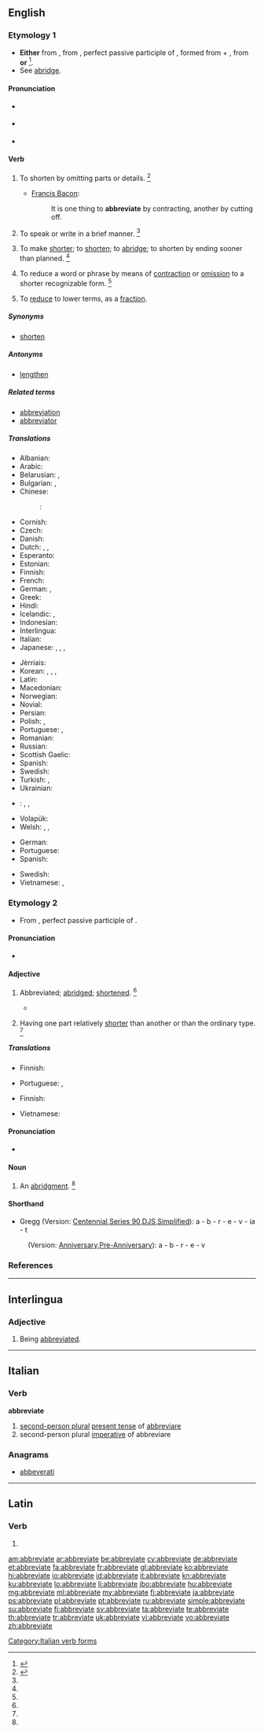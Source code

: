 ==English==

===Etymology 1===
* '''Either''' from {{etyl|enm|en}} {{term|abbreviaten|lang=enm}}, from {{etyl|la|en}} {{term/t|la|abbreviātus}}, perfect passive participle of {{term/t|la|abbreviō||to shorten}}, formed from {{term|ad|lang=la}} + {{term/t|la|breviō||shorten}}, from {{term|brevis||short|lang=la}} '''or''' {{back-form|abbreviation}}<ref>{{reference-book | last = Dobbie | first = Elliott K. | coauthors = Dunmore, C. William, et al. | editor = Barnhart, Robert K.| title = Chambers Dictionary of Etymology | origyear = 1998 | year = 2004 | publisher = Chambers Harrap Publishers Ltd | location = Edinburgh, Scotland | isbn =0550142304 | pages = 2}}</ref>.
* See [[abridge]].

====Pronunciation====
* {{a|RP}} {{IPA|/ə.ˈbriː.vi.eɪt/}}
* {{a|GenAm}} {{IPA|/əˈbri.vi.eɪt/|}}
* {{audio|en-us-abbreviate.ogg|Audio (US)}}

====Verb====
{{en-verb|abbreviat|ing}}

# {{context|obsolete|transitive|lang=en}} To shorten by omitting parts or details. {{defdate|Attested from around (1350 to 1470) until the late 17<sup>th</sup> century.}}<ref name=SOED>{{reference-book | last =| first = | authorlink =  | coauthors =  | editor =Brown, Lesley  | others =  | title = The Shorter Oxford English Dictionary | origdate =  | origyear = 1933| origmonth =  | url =  | format =  | accessdate =  | accessyear =  | accessmonth =  | edition = 5th | date =  | year =2003| month =  | publisher =Oxford University Press  | location =Oxford, UK | language =  | id =  | doi = | isbn =978-0-19-860575-7 | lccn = | ol = | pages =3| chapter =  | chapterurl =  | quote =}}</ref>
#* {{rfdate}} [[w:Francis Bacon|Francis Bacon]]:
#*: It is one thing to '''abbreviate''' by contracting, another by cutting off.
# {{context|obsolete|intransitive|lang=en}} To speak or write in a brief manner. {{defdate|Attested from the late 16<sup>th</sup> century until the early 17<sup>th</sup> century.}}<ref name=SOED/>
# {{context|transitive|lang=en}} To make [[short]]er; to [[shorten]]; to [[abridge]]; to shorten by ending sooner than planned. {{defdate|First attested from around (1350 to 1470).}}<ref name=SOED/>
# {{context|transitive|lang=en}} To reduce a word or phrase by means of [[contraction]] or [[omission]] to a shorter recognizable form. {{defdate|First attested in the late 16<sup>th</sup> century.}}<ref name=SOED/>
# {{context|transitive|mathematics|lang=en}} To [[reduce]] to lower terms, as a [[fraction]].

=====Synonyms=====
* [[shorten]]

=====Antonyms=====
* [[lengthen]]

=====Related terms=====
* [[abbreviation]]
* [[abbreviator]]

=====Translations=====
{{trans-top|to make shorter}}
* Albanian: {{t-|sq|shkurtoj}}
* Arabic: {{t+|ar|اختصر|alt=إخْتَصَرَ|tr=’ikhtáʂara}}
* Belarusian: {{t-|be|скарачаць|tr=skaračác’|sc=Cyrl}} {{impf}}, {{t-|be|скараціць|tr=skaracíc’|sc=Cyrl}} {{pf}}
* Bulgarian: {{t+|bg|съкращавам}}, {{t+|bg|скъсявам}}
* Chinese:
*: {{ttbc|cmn}}: {{t|cmn|为了缩写|tr=wèile suōxiě|sc=Hani}}
* Cornish: {{t-|kw|berrhe}}
* Czech: {{t+|cs|zkrátit}}
* Danish: {{t-|da|forkorte}}
* Dutch: {{t+|nl|afkorten}}, {{t+|nl|verkorten}}, {{t-|nl|inkorten}}
* Esperanto: {{t-|eo|mallongigi}}
* Estonian: {{t-|et|lühendama}}
* Finnish: {{t+|fi|lyhentää}}
* French: {{t+|fr|abréger}}
* German: {{t+|de|kürzen}}, {{t-|de|abkürzen}}
* Greek: {{t-|el|συντομέυω|tr=syndomévo}}
* Hindi: {{t-|hi|लघु करना|tr=Laghu karanā|sc=Deva}}
* Icelandic: {{t+|is|skammstafa}}, {{t-|is|stytta}}
* Indonesian: {{t-|id|mempersingkat}}
* Interlingua: {{t+|ia|abbreviar}}
* Italian: {{t+|it|abbreviare}}
* Japanese: {{t|ja|alt=省略する|省略|tr=shōryaku suru}}, {{t|ja|alt=短縮する|短縮|tr=tanshuku suru}}, {{t-|ja|略す|tr=ryakusu}}, {{t|ja|alt=短くする|短い|tr=mijikaku suru}}
{{trans-mid}}
* Jèrriais: {{tø|roa-jer|rap'tichi}}
* Korean: {{t+|ko|생략하다|tr=省略하다, saengnyakhada|sc=Hang}}, {{t+|ko|약하다|tr=略하다, yakhada|sc=Hang}}, {{t-|ko|약생하다|tr=略省하다, yaksaenghada|sc=Hang}}, {{t-|ko|단축하다|tr=短縮하다, danchukhada|sc=Hang}}
* Latin: {{t-|la|abbreviō}}
* Macedonian: {{t-|mk|скратува|tr=skratuva}}
* Norwegian: {{t-|no|forkorte}}
* Novial: {{t|nov|abrevia}}
* Persian: {{t-|fa|مختصر کردن|sc=fa-Arab}}
* Polish: {{t-|pl|skracać}} {{impf}}, {{t-|pl|skrócić}} {{pf}}
* Portuguese: {{t+|pt|abreviar}}, {{t+|pt|encurtar}}
* Romanian: {{t-|ro|scurta}}
* Russian: {{t+|ru|сокращать|tr=sokraščát’}}
* Scottish Gaelic: {{t-|gd|giorraich}}
* Spanish: {{t+|es|abreviar}}
* Swedish: {{t+|sv|förkorta}}
* Turkish: {{t+|tr|kısaltmak}}, {{t-|tr|ihtisar etmek}}
* Ukrainian: {{t-|uk|скорочувати|tr=skoróčuvaty|sc=Cyrl}}
* {{ttbc|vi}}: {{t|vi|tóm tắt}}, {{t|vi|viết tắt}}, {{t|vi|[[rút ngắn]] [[lại]]}} <!-- was "[[rút ngắn]] [[lại]]" - assumed sum-of-parts; if an idiom, remove the wikilinks to the individual words. see [[User:Kephir/gadgets/xte#Translation_fixing]] -->
* Volapük: {{t+|vo|brefükön}}
* Welsh: {{t+|cy|byrhau}}, {{t+|cy|cwtogi}}, {{t+|cy|talfyrru}}
{{trans-bottom}}

{{trans-top|to reduce to lower terms}}
* German: {{t+|de|kürzen}}
* Portuguese: {{t+|pt|abreviar}}
* Spanish: {{t-|es|simplificar}}
{{trans-mid}}
* Swedish: {{t+|sv|förkorta}}
* Vietnamese: {{t|vi|ước lược}}, {{t|vi|rút gọn}}
{{trans-bottom}}

===Etymology 2===
* From {{etyl|LL.|en}} {{term/t|la|abbreviātus}}, perfect passive participle of {{term/t|la|abbreviō||abbreviate}}.

====Pronunciation====
* {{a|GenAm}} {{IPA|/əˈbri.vi.ət/|/əˈbri.vi.eɪt/|}}

====Adjective====
{{en-adj}}

# {{context|obsolete|lang=en}} Abbreviated; [[abridge]]d; [[shorten]]ed. {{defdate|Attested from around (1350 to 1470) until the late 17<sup>th</sup> century}}<ref name=SOED/>
#* {{quote-book|title=The philology of the English tongue|passage=The '''abbreviate''' form has never been able to recover that shock.|author={{w|J. J. Earle}}|year=1892}}
# {{context|biology|lang=en}} Having one part relatively [[shorter]] than another or than the ordinary type. {{defdate|First attested in the mid 19<sup>th</sup> century.}}<ref name=SOED/>

=====Translations=====
{{trans-top|abbreviated, abridged}}
* Finnish: {{t-|fi|lyhennetty}}
{{trans-mid}}
* Portuguese: {{t-|pt|abreviado}}, {{t-|pt|encurtado}}
{{trans-bottom}}

{{trans-top|biology: having one part relatively shorter}}
* Finnish: {{t-|fi|lyhentynyt}}
{{trans-mid}}
* Vietnamese: {{t|vi|tương đối ngắn}}
{{trans-bottom}}

====Pronunciation====
* {{a|US}} {{IPA|/əˈbri.vi.eɪt/}}

====Noun====
{{en-noun}}

# {{context|obsolete|lang=en}} An [[abridgment]]. {{defdate|Mid 16<sup>th</sup> century.}}<ref name=SOED/>

====Shorthand====
* Gregg (Version: [http://en.wikipedia.org/wiki/Gregg_Shorthand#Centennial_Gregg_Shorthand Centennial],[http://en.wikipedia.org/wiki/Gregg_Shorthand#Series_90_Gregg_Shorthand Series 90],[http://en.wikipedia.org/wiki/Gregg_Shorthand#Diamond_Jubilee_Gregg_Shorthand DJS],[http://en.wikipedia.org/wiki/Gregg_Shorthand#Simplified_Gregg_Shorthand Simplified]): a - b - r - e - v - ia - t
: (Version: [http://en.wikipedia.org/wiki/Gregg_Shorthand#Anniversary_Gregg_Shorthand Anniversary],[http://en.wikipedia.org/wiki/Gregg_Shorthand#Pre-Anniversary_Gregg_Shorthand Pre-Anniversary]): a - b - r - e - v

===References===
<references/>

----

==Interlingua==

===Adjective===
{{ia-adj}}

# Being [[abbreviated]].

----

==Italian==

===Verb===
'''abbreviate'''

# [[second-person plural]] [[present tense]] of [[abbreviare]]
# second-person plural [[imperative]] of abbreviare

===Anagrams===

* [[abbeverati#Italian|abbeverati]]

[[Category:Italian verb forms]]

----

==Latin==

===Verb===
{{la-verb-form|abbreviāte}}

# {{conjugation of|abbreviō||2|p|pres|act|imp|lang=la}}

[[am:abbreviate]]
[[ar:abbreviate]]
[[be:abbreviate]]
[[cy:abbreviate]]
[[de:abbreviate]]
[[et:abbreviate]]
[[fa:abbreviate]]
[[fr:abbreviate]]
[[gl:abbreviate]]
[[ko:abbreviate]]
[[hi:abbreviate]]
[[io:abbreviate]]
[[id:abbreviate]]
[[it:abbreviate]]
[[kn:abbreviate]]
[[ku:abbreviate]]
[[lo:abbreviate]]
[[li:abbreviate]]
[[jbo:abbreviate]]
[[hu:abbreviate]]
[[mg:abbreviate]]
[[ml:abbreviate]]
[[my:abbreviate]]
[[fj:abbreviate]]
[[ja:abbreviate]]
[[ps:abbreviate]]
[[pl:abbreviate]]
[[pt:abbreviate]]
[[ru:abbreviate]]
[[simple:abbreviate]]
[[su:abbreviate]]
[[fi:abbreviate]]
[[sv:abbreviate]]
[[ta:abbreviate]]
[[te:abbreviate]]
[[th:abbreviate]]
[[tr:abbreviate]]
[[uk:abbreviate]]
[[vi:abbreviate]]
[[vo:abbreviate]]
[[zh:abbreviate]]